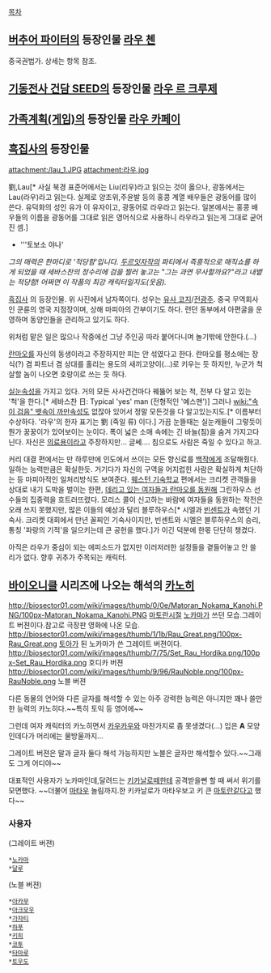 [[목차]]
== [[버추어 파이터]]의 등장인물 [[라우 첸]] ==

중국권법가. 상세는 항목 참조. 

== [[기동전사 건담 SEED]]의 등장인물 [[라우 르 크루제]] ==

== [[가족계획(게임)]]의 등장인물 [[라우 카페이]] ==

== [[흑집사]]의 등장인물 ==
attachment:/lau_1.JPG
attachment:라우.jpg


劉,Lau[* 사실 북경 표준어에서는 Liu(리우)라고 읽으는 것이 옳으나, 광동에서는 Lau(라우)라고 읽는다. 실제로 양조위,주윤발 등의 홍콩 계열 배우들은 광동어를 많이 쓴다. 유덕화의 성인 유가 이 유자이고, 광동어로 라우라고 읽는다. 일본에서는 홍콩 배우들의 이름을 광동어를 그대로 읽은 영어식으로 사용하니 라우라고 읽는게 그대로 굳어진 셈.]

* '''토보소 야나'
''그의 매력은 한마디로 '적당함'입니다. [[얼레이스트 체임버|두르잇자작]]의 파티에서 즉흥적으로 매직쇼를 하게 되었을 때 세바스찬의 정수리에 검을 찔러 놓고는 "그는 과연 무사할까요?"라고 내뱉는 적당함! 어쩌면 이 작품의 최강 캐릭터일지도(웃음).''

[[흑집사]] 의 등장인물. 위 사진에서 남자쪽이다. 성우는 [[유사 코지]]/[[전광주]]. 중국 무역회사인 쿤륜의 영국 지점장이며, 상해 마피아의 간부이기도 하다. 런던 동부에서 아편굴을 운영하며 동양인들을 관리하고 있기도 하다.

위처럼 맡은 일은 많으나 작중에선 그냥 주인공 따라 붙어다니며 놀기밖에 안한다.(…)

[[란마오]]를 자신의 동생이라고 주장하지만 피는 안 섞였다고 한다. 란마오를 평소에는 장식(?) 겸 파트너 겸 상대를 홀리는 용도의 새끼고양이(...)로 키우는 듯 하지만, 누군가 척살할 놈이 나오면 호랑이로 쓰는 듯 하다.

[[실눈]]속성을 가지고 있다. 거의 모든 사사건건마다 꿰뚫어 보는 척, 전부 다 알고 있는 '척'을 한다.[* 세바스찬 日: Typical 'yes' man (전형적인 '예스맨')]  그러나 [[wiki:"속이 검음" 뱃속이 까만]]속성도 없잖아 있어서 정말 모든것을 다 알고있는지도.[* 이름부터 수상하다. '라우'의 한자 표기는 劉 (죽일 류) 이다.] 가끔 눈뜰때는 실눈캐들이 그렇듯이 뭔가 꿍꿍이가 있어보이는 눈이다. 폭이 넓은 소매 속에는 긴 바늘(침)을 숨겨 가지고다닌다. 자신은 [[침|의료용]]이라고 주장하지만… 글쎄…. 침으로도 사람은 죽일 수 있다고 하고.

커리 대결 편에서는 만 하루만에 인도에서 쓰이는 모든 향신료를 [[시엘 팬텀하이브|백작]]에게 조달해줬다. 일하는 능력만큼은 확실한듯. 거기다가 자신의 구역을 어지럽힌 사람은 확실하게 처단하는 등 마피아적인 일처리방식도 보여준다. [[웨스턴 기숙학교]] 편에서는 크리켓 관객들을 상대로 내기 도박을 벌이는 한편, [[미인계|데리고 있는 여자들과 란마오를 동원해]] 그린하우스 선수들의 집중력을 흐트러뜨렸다. 모리스 콜이 신고하는 바람에 여자들을 동원하는 작전은 오래 쓰지 못했지만, 많은 이들의 예상과 달리 블루하우스[* 시엘과 [[빈센트 팬텀하이브|빈센트]]가 속했던 기숙사. 크리켓 대회에서 만년 꼴찌인 기숙사이지만, 빈센트와 시엘은 블루하우스의 승리, 통칭 '파랑의 기적'을 일으키는데 큰 공헌을 했다.]가 이긴 덕분에 한몫 단단히 챙겼다.

아직은 라우가 중심이 되는 에피소드가 없지만 이러저러한 설정들을 곁들어놓고 안 쓸 리가 없다. 향후 귀추가 주목되는 캐릭터.

== [[바이오니클]] 시리즈에 나오는 해석의 [[카노히]] ==

http://biosector01.com/wiki/images/thumb/0/0e/Matoran_Nokama_Kanohi.PNG/100px-Matoran_Nokama_Kanohi.PNG
[[마토란]]시절 [[노카마]]가 쓰던 모습.그레이트 버젼이다.참고로 극장판 영화에 나온 모습.
http://biosector01.com/wiki/images/thumb/1/1b/Rau_Great.png/100px-Rau_Great.png
[[토아]]가 된 노카마가 쓴 그레이트 버젼이다.
http://biosector01.com/wiki/images/thumb/7/75/Set_Rau_Hordika.png/100px-Set_Rau_Hordika.png
호디카 버젼
http://biosector01.com/wiki/images/thumb/9/96/RauNoble.png/100px-RauNoble.png
노블 버젼

다른 동물의 언어와 다른 글자를 해석할 수 있는 아주 강력한 능력은 아니지만 꽤나 쓸만한 능력의 카노히다.~~특히 토익 등 영어에~~

그런데 여자 캐릭터의 카노히면서 [[카우카우]]와 마찬가지로 좀 못생겼다(...)
입은 '''A''' 모양인데다가 머리에는 물방울까지...

그레이트 버젼은 말과 글자 둘다 해석 가능하지만 노블은 글자만 해석할수 있다.~~그래도 그게 어디야~~

대표적인 사용자가 노카마인데,달려드는 [[키카날로]]떼한테 공격받을뻔 할 때 써서 위기를 모면했다. ~~더불어 [[마타우]] 놀림까지.한 키카날로가 마타우보고 키 큰 [[마토란]]같다고 했다~~

=== 사용자 ===
(그레이트 버젼)
 *[[노카마]]
 *[[달루]]

(노블 버젼)
 *[[아카무]]
 *[[아크모우]]
 *[[가자티]]
 *[[하푸]]
 *[[키히]]
 *[[코투]]
 *[[타마루]]
 *[[토우도]]
